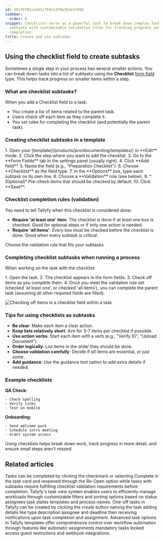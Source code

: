 ```yaml
---
id: a9c45f81ca3d1c7b9e12f8a3b5e47d92
sidebar:
  order: 6
snippet: Checklists serve as a powerful tool to break down complex tasks into manageable
  subtasks with customizable validation rules for tracking progress and ensuring task
  completion.
title: Create and use subtasks
---
```



## Using the checklist field to create subtasks

Sometimes a single step in your process has several smaller actions. You can break down tasks into a list of subtasks using the **Checklist** [form field](/products/pro/tracking-and-tasks/tasks/what-are-form-fields-in-tallyfy/) type. This helps track progress on smaller items within a step.

### What are checklist subtasks?

When you add a Checklist field to a task:
- You create a list of items related to the parent task.
- Users check off each item as they complete it.
- You set rules for completing the checklist (and potentially the parent task).

### Creating checklist subtasks in a template

<Steps>
1. Open your [template](/products/pro/documenting/templates/) in **Edit** mode.
2. Click the step where you want to add the checklist.
3. Go to the **Form Fields** tab in the settings panel (usually right).
4. Click **Add field**.
5. Name the field (e.g., "Preparation Checklist").
6. Choose **Checklist** as the field type.
7. In the **Options** box, type each subtask on its own line.
8. Choose a **Validation** rule (see below).
9. *(Optional)* Pre-check items that should be checked by default.
10. Click **Save**.
</Steps>

### Checklist completion rules (validation)

You need to tell Tallyfy when this checklist is considered done:

*   **Require 'at least one' item**: The checklist is done if *at least one* box is checked. Good for optional steps or if only one action is needed.
*   **Require 'all items'**: *Every* box must be checked before the checklist is done. Good when every subtask is critical.

Choose the validation rule that fits your subtasks.

### Completing checklist subtasks when running a process

When working on the task with the checklist:

<Steps>
1. Open the task.
2. The checklist appears in the form fields.
3. Check off items as you complete them.
4. Once you meet the validation rule set (checked 'at least one', or checked 'all items'), you can complete the parent task (assuming all other required fields are filled).
</Steps>

![Checking off items in a checklist field within a task](https://screenshots.tallyfy.com/tallyfy%2Fpro%2Fdesktop-light-complete-subtasks.png)

### Tips for using checklists as subtasks

*   **Be clear**: Make each item a clear action.
*   **Keep lists relatively short**: Aim for 3-7 items per checklist if possible.
*   **Use action verbs**: Start each item with a verb (e.g., "Verify ID", "Upload Document").
*   **Order logically**: List items in the order they should be done.
*   **Choose validation carefully**: Decide if *all* items are essential, or just *some*.
*   **Add guidance**: Use the guidance text option to add extra details if needed.

### Example checklists

**QA Check:**
```text
- Check spelling
- Verify links
- Test on mobile
```

**Onboarding:**
```text
- Send welcome pack
- Schedule intro meeting
- Grant system access
```

Using checklists helps break down work, track progress in more detail, and ensure small steps aren't missed.


## Related articles
<CardGrid>
<LinkTitleCard header="<b>Tasks > Complete or reopen tasks</b>" href="/products/pro/tracking-and-tasks/tasks/how-can-i-complete-or-reopen-tasks-in-tallyfy/" > Tasks can be completed by clicking the checkmark or selecting Complete in the task card and reopened through the Re-Open option while tasks with subtasks require fulfilling checklist validation requirements before completion. </LinkTitleCard>
<LinkTitleCard header="<b>Tasks View > Customize the task view</b>" href="/products/pro/tracking-and-tasks/tasks-view/how-can-i-customize-task-views-in-tallyfy/" > Tallyfy's task view system enables users to efficiently manage workloads through customizable filters and sorting options based on status assignees task states templates and process names. </LinkTitleCard>
<LinkTitleCard header="<b>Tasks > Create a one-off task</b>" href="/products/pro/tracking-and-tasks/tasks/how-to-create-a-one-off-task-in-tallyfy/" > One-off tasks in Tallyfy can be created by clicking the create button naming the task adding details like type description assignee and deadline then receiving notifications upon task completion and assignment. </LinkTitleCard>
<LinkTitleCard header="<b>Tasks > Advanced tab</b>" href="/products/pro/tracking-and-tasks/tasks/how-can-i-utilize-tallyfys-advanced-tab-features/" > Advanced task options in Tallyfy templates offer comprehensive control over workflow automation through features like automatic assignments mandatory tasks locked access guest restrictions and webhook integrations. </LinkTitleCard>
</CardGrid>
